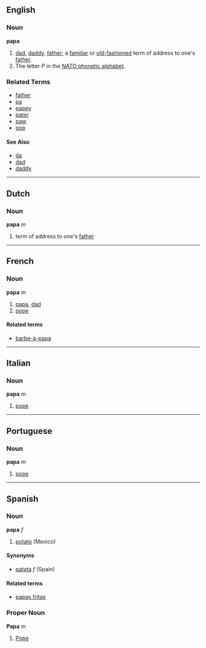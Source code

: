 ==English==
===Noun===
'''papa'''

# [[dad]], [[daddy]], [[father]]; a [[familiar]] or [[old-fashioned]] term of address to one's [[father]].
#The letter ''P'' in the [[NATO phonetic alphabet]].

<!-- 'papa' is a familiar form, not a formal form. -->

===Related Terms===
*[[father]]
*[[pa]]
*[[pappy]]
*[[pater]]
*[[paw]]
*[[pop]]

====See Also==== <!--not synonyms, because these are not familiar or old-fashioned-->
*[[da]]
*[[dad]]
*[[daddy]]

----

==Dutch==
===Noun===
'''papa''' ''m''

# term of address to one's [[father]]

----

==French==
===Noun===
'''papa''' ''m''

# [[papa]], [[dad]]
# [[pope]]

====Related terms====
*[[barbe-à-papa]]

----

==Italian==
===Noun===
'''papa''' ''m''

# [[pope]]

----

==Portuguese==
===Noun===
'''papa''' ''m''

# [[pope]]

----

==Spanish==

===Noun===
'''papa''' ''f''
#[[potato]] (Mexico)

====Synonyms====
*[[patata]] ''f'' (Spain)

====Related terms====
*[[papas fritas]]

===Proper Noun===<!-- no longer sure about the capitalisation or proper noun status -->
'''Papa''' ''m''
#[[Pope]]